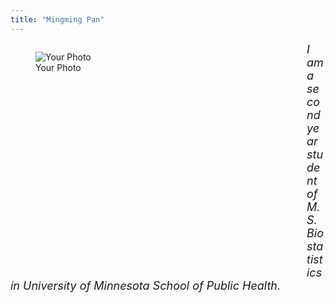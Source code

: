 ```yaml
---
title: "Mingming Pan"
---
```


<div style= "float : left; position : relative; top: 0px; width : 450px; height : 360px; padding-right: 24px; margin-bottom : 0px">
![Your Photo](./myphoto.jpg)

</div>

<font size = "4"> 
*I am a second year student of M.S. Biostatistics in University of Minnesota School of Public Health.*  
</font>  
  




